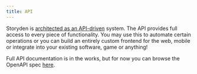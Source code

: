 ```yaml
---
title: API
---
```


Storyden is [architected as an API-driven](/blog/the-architecture-of-modern-forum-software) system. The API provides full access to every piece of functionality. You may use this to automate certain operations or you can build an entirely custom frontend for the web, mobile or integrate into your existing software, game or anything!

Full API documentation is in the works, but for now you can browse the OpenAPI spec [here](https://github.com/Southclaws/storyden/blob/main/api/openapi.yaml).
